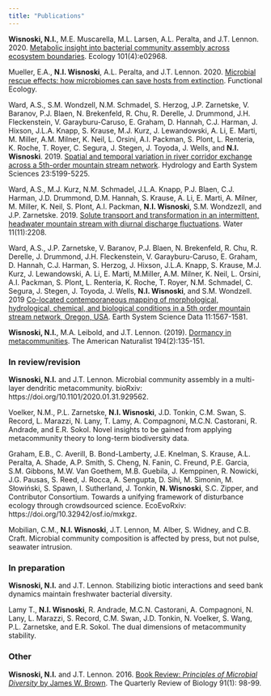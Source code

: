 ```yaml
---
title: "Publications"
---
```


**Wisnoski, N.I.**, M.E. Muscarella, M.L. Larsen, A.L. Peralta, and J.T. Lennon. 2020. [Metabolic insight into bacterial community assembly across ecosystem boundaries](https://doi.org/10.1002/ecy.2968). Ecology 101(4):e02968.


Mueller, E.A., **N.I. Wisnoski**, A.L. Peralta, and J.T. Lennon. 2020. [Microbial rescue effects: how microbiomes can save hosts from extinction](https://doi.org/10.1111/1365-2435.13493). Functional Ecology.

Ward, A.S., S.M. Wondzell, N.M. Schmadel, S. Herzog, J.P. Zarnetske, V. Baranov, P.J. Blaen, N. Brekenfeld, R. Chu, R. Derelle, J. Drummond, J.H. Fleckenstein, V. Garayburu-Caruso, E. Graham, D. Hannah, C.J. Harman, J. Hixson, J.L.A. Knapp, S. Krause, M.J. Kurz, J. Lewandowski, A. Li, E. Marti, M. Miller, A.M. Milner, K. Neil, L. Orsini, A.I. Packman, S. Plont, L. Renteria, K. Roche, T. Royer, C. Segura, J. Stegen, J. Toyoda, J. Wells, and **N.I. Wisnoski**. 2019. [Spatial and temporal variation in river corridor exchange across a 5th-order mountain stream network](https://doi.org/10.5194/hess-23-5199-2019). Hydrology and Earth System Sciences 23:5199-5225.

Ward, A.S., M.J. Kurz, N.M. Schmadel, J.L.A. Knapp, P.J. Blaen, C.J. Harman, J.D. Drummond, D.M. Hannah, S. Krause, A. Li, E. Marti, A. Milner, M. Miller, K. Neil, S. Plont, A.I. Packman, **N.I. Wisnoski**, S.M. Wondzezll, and J.P. Zarnetske. 2019. [Solute transport and transformation in an intermittent, headwater mountain stream with diurnal discharge fluctuations](https://doi.org/10.3390/w11112208). Water 11(11):2208.

Ward, A.S., J.P. Zarnetske, V. Baranov, P.J. Blaen, N. Brekenfeld, R. Chu, R. Derelle, J. Drummond, J.H. Fleckenstein, V. Garayburu-Caruso, E. Graham, D. Hannah, C.J. Harman, S. Herzog, J. Hixson, J.L.A. Knapp, S. Krause, M.J. Kurz, J. Lewandowski, A. Li, E. Marti, M.Miller, A.M. Milner, K. Neil, L. Orsini, A.I. Packman, S. Plont, L. Renteria, K. Roche, T. Royer, N.M. Schmadel, C. Segura, J. Stegen, J. Toyoda, J. Wells, **N.I. Wisnoski**, and S.M. Wondzell. 2019 [Co-located contemporaneous mapping of morphological, hydrological, chemical, and biological conditions in a 5th order mountain stream network, Oregon, USA](https://doi.org/10.5194/essd-11-1567-2019). Earth System Science Data 11:1567-1581.

**Wisnoski, N.I.**, M.A. Leibold, and J.T. Lennon. (2019). [Dormancy in metacommunities](https://doi.org/10.1086/704168). The American Naturalist 194(2):135-151.

  
### In review/revision
**Wisnoski, N.I.** and J.T. Lennon. Microbial community assembly in a multi-layer dendritic metacommunity. bioRxiv: https://doi.org/10.1101/2020.01.31.929562.

Voelker, N.M., P.L. Zarnetske, **N.I. Wisnoski**, J.D. Tonkin, C.M. Swan, S. Record, L. Marazzi, N. Lany, T. Lamy, A. Compagnoni, M.C.N. Castorani, R. Andrade, and E.R. Sokol. Novel insights to be gained from applying metacommunity theory to long-term biodiversity data.

Graham, E.B., C. Averill, B. Bond-Lamberty, J.E. Knelman, S. Krause, A.L. Peralta, A. Shade, A.P. Smith, S. Cheng, N. Fanin, C. Freund, P.E. Garcia, S.M. Gibbons, M.W. Van Goethem, M.B. Guebila, J. Kemppinen, R. Nowicki, J.G. Pausas, S. Reed, J. Rocca, A. Sengupta, D. Sihi, M. Simonin, M. Słowiński, S. Spawn, I. Sutherland, J. Tonkin, **N. Wisnoski**, S.C. Zipper, and Contributor Consortium. Towards a unifying framework of disturbance ecology through crowdsourced science. EcoEvoRxiv: https://doi.org/10.32942/osf.io/mxkgz.

Mobilian, C.M., **N.I. Wisnoski**, J.T. Lennon, M. Alber, S. Widney, and C.B. Craft. Microbial community composition is affected by press, but not pulse, seawater intrusion.
  
### In preparation

**Wisnoski, N.I.** and J.T. Lennon. Stabilizing biotic interactions and seed bank dynamics maintain freshwater bacterial diversity.

Lamy T., **N.I. Wisnoski**, R. Andrade, M.C.N. Castorani, A. Compagnoni, N. Lany, L. Marazzi, S. Record, C.M. Swan, J.D. Tonkin, N. Voelker, S. Wang, P.L. Zarnetske, and E.R. Sokol. The dual dimensions of metacommunity stability.


### Other
**Wisnoski, N.I.** and J.T. Lennon. 2016. [Book Review: _Principles of Microbial Diversity_ by James W. Brown](https://doi.org/10.1086/685351). The Quarterly Review of Biology 91(1): 98-99.